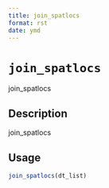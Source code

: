 ```yaml
--- 
title: join_spatlocs 
format: rst 
date: ymd 
--- 
```

# `join_spatlocs`

join_spatlocs


## Description

join_spatlocs


## Usage

```r
join_spatlocs(dt_list)
```


